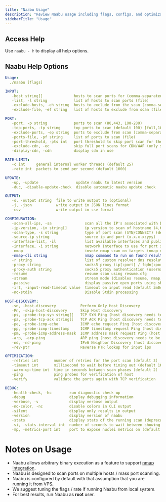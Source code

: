 ```yaml
---
title: "Naabu Usage"
description: "Review Naabu usage including flags, configs, and optimization"
sidebarTitle: "Usage"
---
```

## Access Help 

Use `naabu - h` to display all help options. 

## Naabu Help Options

```yaml
Usage:
  ./naabu [flags]

INPUT:
   -host string[]              hosts to scan ports for (comma-separated)
   -list, -l string            list of hosts to scan ports (file)
   -exclude-hosts, -eh string  hosts to exclude from the scan (comma-separated)
   -exclude-file, -ef string   list of hosts to exclude from scan (file)

PORT:
   -port, -p string            ports to scan (80,443, 100-200)
   -top-ports, -tp string      top ports to scan (default 100) [full,100,1000]
   -exclude-ports, -ep string  ports to exclude from scan (comma-separated)
   -ports-file, -pf string     list of ports to scan (file)
   -port-threshold, -pts int   port threshold to skip port scan for the host
   -exclude-cdn, -ec           skip full port scans for CDN/WAF (only scan for port 80,443)
   -display-cdn, -cdn          display cdn in use

RATE-LIMIT:
   -c int     general internal worker threads (default 25)
   -rate int  packets to send per second (default 1000)

UPDATE:
   -up, -update                 update naabu to latest version
   -duc, -disable-update-check  disable automatic naabu update check

OUTPUT:
   -o, -output string  file to write output to (optional)
   -j, -json           write output in JSON lines format
   -csv                write output in csv format

CONFIGURATION:
   -scan-all-ips, -sa               scan all the IP's associated with DNS record
   -ip-version, -iv string[]        ip version to scan of hostname (4,6) - (default 4)
   -scan-type, -s string            type of port scan (SYN/CONNECT) (default "s")
   -source-ip string                source ip and port (x.x.x.x:yyy)
   -interface-list, -il             list available interfaces and public ip
   -interface, -i string            network Interface to use for port scan
   -nmap                            invoke nmap scan on targets (nmap must be installed) - Deprecated
   -nmap-cli string                 nmap command to run on found results (example: -nmap-cli 'nmap -sV')
   -r string                        list of custom resolver dns resolution (comma separated or from file)
   -proxy string                    socks5 proxy (ip[:port] / fqdn[:port]
   -proxy-auth string               socks5 proxy authentication (username:password)
   -resume                          resume scan using resume.cfg
   -stream                          stream mode (disables resume, nmap, verify, retries, shuffling, etc)
   -passive                         display passive open ports using shodan internetdb api
   -irt, -input-read-timeout value  timeout on input read (default 3m0s)
   -no-stdin                        Disable Stdin processing

HOST-DISCOVERY:
   -sn, -host-discovery           Perform Only Host Discovery
   -Pn, -skip-host-discovery      Skip Host discovery
   -ps, -probe-tcp-syn string[]   TCP SYN Ping (host discovery needs to be enabled)
   -pa, -probe-tcp-ack string[]   TCP ACK Ping (host discovery needs to be enabled)
   -pe, -probe-icmp-echo          ICMP echo request Ping (host discovery needs to be enabled)
   -pp, -probe-icmp-timestamp     ICMP timestamp request Ping (host discovery needs to be enabled)
   -pm, -probe-icmp-address-mask  ICMP address mask request Ping (host discovery needs to be enabled)
   -arp, -arp-ping                ARP ping (host discovery needs to be enabled)
   -nd, -nd-ping                  IPv6 Neighbor Discovery (host discovery needs to be enabled)
   -rev-ptr                       Reverse PTR lookup for input ips

OPTIMIZATION:
   -retries int       number of retries for the port scan (default 3)
   -timeout int       millisecond to wait before timing out (default 1000)
   -warm-up-time int  time in seconds between scan phases (default 2)
   -ping              ping probes for verification of host
   -verify            validate the ports again with TCP verification

DEBUG:
   -health-check, -hc        run diagnostic check up
   -debug                    display debugging information
   -verbose, -v              display verbose output
   -no-color, -nc            disable colors in CLI output
   -silent                   display only results in output
   -version                  display version of naabu
   -stats                    display stats of the running scan (deprecated)
   -si, -stats-interval int  number of seconds to wait between showing a statistics update (deprecated) (default 5)
   -mp, -metrics-port int    port to expose nuclei metrics on (default 63636)
```


# Notes on Usage

- Naabu allows arbitrary binary execution as a feature to support [nmap integration](https://github.com/projectdiscovery/naabu#nmap-integration).
- Naabu is designed to scan ports on multiple hosts / mass port scanning. 
- Naabu is configured by default with that assumption that you are running it from VPS.
- We suggest tuning the flags / rate if running Naabu from local system.
- For best results, run Naabu as **root** user.
